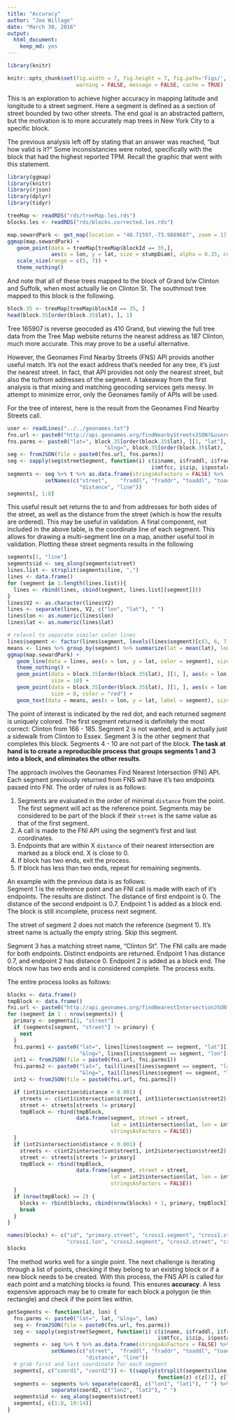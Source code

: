 ```yaml
---
title: "Accuracy"
author: "Joe Willage"
date: "March 30, 2016"
output: 
  html_document: 
    keep_md: yes
---
```


```r
library(knitr)
```

```r
knitr::opts_chunk$set(fig.width = 7, fig.height = 7, fig.path='Figs/', 
                      warning = FALSE, message = FALSE, cache = TRUE)
```

This is an exploration to achieve higher accuracy in mapping latitude and longitude to a street segment. Here a segment is defined as a section of street bounded by two other streets. The end goal is an abstracted pattern, but the motivation is to more accurately map trees in New York City to a specific block. 

The previous analysis left off by stating that an answer was reached, "but how valid is it?" Some inconsistancies were noted, specifically with the block that had the highest reported TPM. Recall the graphic that went with this statement. 

```r
library(ggmap)
library(knitr)
library(rjson)
library(dplyr)
library(tidyr)
```

```r
treeMap <- readRDS("rds/treeMap.les.rds")
blocks.les <- readRDS("rds/blocks.corrected.les.rds")
```

```r
map.sewardPark <- get_map(location = "40.71597,-73.9889687", zoom = 17, maptype = "toner-lines")
ggmap(map.sewardPark) + 
   geom_point(data = treeMap[treeMap$blockId == 35,],
              aes(x = lon, y = lat, size = stumpDiam), alpha = 0.35, color = "chartreuse") +
   scale_size(range = c(5, 7)) +
   theme_nothing()
```

And note that all of these trees mapped to the block of Grand b/w Clinton and Suffolk, when most actually lie on Clinton St. The southmost tree mapped to this block is the following.

```r
block.35 <- treeMap[treeMap$blockId == 35, ]
head(block.35[order(block.35$lat), ], 1)
```

Tree 165907 is reverse geocoded as 410 Grand, but viewing the full tree data from the Tree Map website returns the nearest address as 187 Clinton, much more accurate. This may prove to be a useful alternative.  

However, the Geonames Find Nearby Streets (FNS) API provids another useful match. It's not the exact address that's needed for any tree, it's just the nearest street. In fact, that API provides not only the nearest street, but also the to/from addresses of the segment. A takeaway from the first analysis is that mixing and matching geocoding services gets messy. In attempt to minimize error, only the Geonames family of APIs will be used.  

For the tree of interest, here is the result from the Geonames Find Nearby Streets call.

```r
user <- readLines("../../geonames.txt")
fns.url <- paste0("http://api.geonames.org/findNearbyStreetsJSON?&username=", user, "&")
fns.parms <- paste0("lat=", block.35[order(block.35$lat), ][1, "lat"], 
                               "&lng=", block.35[order(block.35$lat), ][1, "lon"])
seg <- fromJSON(file = paste0(fns.url, fns.parms))
seg <- sapply(seg$streetSegment, function(i) c(i$name, i$fraddl, i$fraddr, i$toaddl, i$toaddr, 
                                              i$mtfcc, i$zip, i$postalcode, i$distance, i$line))
segments <- seg %>% t %>% as.data.frame(stringsAsFactors = FALSE) %>% 
            setNames(c("street",	"fraddl", "fraddr",	"toaddl", "toaddr",	 "mtfcc",	"zip", 
                       "distance", "line"))
segments[, 1:8]
```

This useful result set returns the to and from addresses for both sides of the street, as well as the distance from the street (which is how the results are ordered). This may be useful in validation. A final component, not included in the above table, is the coordinate line of each segment. This allows for drawing a multi-segment line on a map, another useful tool in validation. Plotting these street segments results in the following

```r
segments[1, "line"]
segments$id <- seq_along(segments$street)
lines.list <- strsplit(segments$line, ",")
lines <- data.frame()
for (segment in 1:length(lines.list)){
  lines <- rbind(lines, cbind(segment, lines.list[[segment]]))
}
lines$V2 <- as.character(lines$V2)
lines <- separate(lines, V2, c("lon", "lat"), " ")
lines$lon <- as.numeric(lines$lon)
lines$lat <- as.numeric(lines$lat)
```

```r
# relevel to separate similar color lines
lines$segment <- factor(lines$segment, levels(lines$segment)[c(3, 6, 7, 2, 8, 9, 1, 5, 4, 10)])
means <- lines %>% group_by(segment) %>% summarize(lat = mean(lat), lon = mean(lon))
ggmap(map.sewardPark) + 
   geom_line(data = lines, aes(x = lon, y = lat, color = segment), size = 4) +
   theme_nothing() +
   geom_point(data = block.35[order(block.35$lat), ][1, ], aes(x = lon, y = lat), 
              size = 10) +
   geom_point(data = block.35[order(block.35$lat), ][1, ], aes(x = lon, y = lat), 
              size = 8, color = "red") +
   geom_text(data = means, aes(x = lon, y = lat, label = segment), size = 6)
```

The point of interest is indicated by the red dot, and each returned segment is uniquely colored. The first segment returned is definitely the most correct: Clinton from 166 - 185. Segment 2 is not wanted, and is actually just a sidewalk from Clinton to Essex. Segment 3 is the other segment that completes this block. Segments 4 - 10 are not part of the block. **The task at hand is to create a reproducible process that groups segments 1 and 3 into a block, and eliminates the other results**.  

The approach involves the Geonames Find Nearest Intersection (FNI) API. Each segment previously returned from FNS will have it's two endpoints passed into FNI. The order of rules is as follows:  

1) Segments are evaluated in the order of minimal `distance` from the point. The first segment will act as the reference point. Segments may be considered to be part of the block if their `street` is the same value as that of the first segment.   
1) A call is made to the FNI API using the segment's first and last coordinates.  
2) Endpoints that are within X `distance` of their nearest intersection are marked as a block end. X is close to 0.
2) If block has two ends, exit the process.  
3) If block has less than two ends, repeat for remaining segments.   

An example with the previous data is as follows:  
Segment 1 is the reference point and an FNI call is made with each of it's endpoints. The results are distinct. The distance of first endpoint is 0. The distance of the second endpoint is 0.7. Endpoint 1 is added as a block end. The block is still incomplete, process next segment. 

The street of segment 2 does not match the reference (segment 1). It's street name is actually the empty string. Skip this segment.  

Segment 3 has a matching street name, "Clinton St". The FNI calls are made for both endpoints. Distinct endpoints are returned. Endpoint 1 has distance 0.7, and endpoint 2 has distance 0. Endpoint 2 is added as a block end. The block now has two ends and is considered complete. The process exits.  

The entire process looks as follows:  

```r
blocks <- data.frame()
tmpBlock <- data.frame()
fni.url <- paste0("http://api.geonames.org/findNearestIntersectionJSON?&username=", user, "&")
for (segment in 1 : nrow(segments)) {
  primary <- segments[1, "street"]
  if (segments[segment, "street"] != primary) {
    next
  }
  fni.parms1 <- paste0("lat=", lines[lines$segment == segment, "lat"][1], 
                       "&lng=", lines[lines$segment == segment, "lon"][1])
  int1 <- fromJSON(file = paste0(fni.url, fni.parms1))
  fni.parms2 <- paste0("lat=", tail(lines[lines$segment == segment, "lat"], 1), 
                       "&lng=", tail(lines[lines$segment == segment, "lon"], 1))
  int2 <- fromJSON(file = paste0(fni.url, fni.parms2))

  if (int1$intersection$distance < 0.001) {
    streets <- c(int1$intersection$street1, int1$intersection$street2)
    street <- streets[streets != primary]
    tmpBlock <- rbind(tmpBlock, 
                      data.frame(segment, street = street,
                                 lat = int1$intersection$lat, lon = int1$intersection$lng, 
                                 stringsAsFactors = FALSE))
  } 
  if (int2$intersection$distance < 0.001) {
    streets <- c(int2$intersection$street1, int2$intersection$street2)
    street <- streets[streets != primary]
    tmpBlock <- rbind(tmpBlock, 
                      data.frame(segment, street = street,
                                 lat = int2$intersection$lat, lon = int2$intersection$lng, 
                                 stringsAsFactors = FALSE))
  } 
  if (nrow(tmpBlock) >= 2) {
    blocks <- rbind(blocks, cbind(nrow(blocks) + 1, primary, tmpBlock[1, ], tmpBlock[2, ]))
    break
  }
}

names(blocks) <- c("id", "primary.street", "cross1.segment", "cross1.street", "cross1.lat",
                   "cross1.lon", "cross2.segment", "cross2.street", "cross2.lat", "cross2.lon")
blocks
```

The method works well for a single point. The next challenge is iterating through a list of points, checking if they belong to an existing block or if a new block needs to be created. With this process, the FNS API is called for each point and a matching blocks is found. This ensures **accuracy**. A less expensive approach may be to create for each block a polygon (ie thin rectangle) and check if the point lies within. 

```r
getSegments <- function(lat, lon) {
  fns.parms <- paste0("lat=", lat, "&lng=", lon)
  seg <- fromJSON(file = paste0(fns.url, fns.parms))
  seg <- sapply(seg$streetSegment, function(i) c(i$name, i$fraddl, i$fraddr, i$toaddl, i$toaddr, 
                                                i$mtfcc, i$zip, i$postalcode, i$distance, i$line))
  segments <- seg %>% t %>% as.data.frame(stringsAsFactors = FALSE) %>% 
              setNames(c("street",	"fraddl", "fraddr",	"toaddl", "toaddr",	 "mtfcc",	"zip", 
                         "distance", "line"))
  # grab first and last coordinate for each segment
  segments[, c("coord1", "coord2")] <- t(sapply(strsplit(segments$line, ","), 
                                                function(z) c(z[1], z[length(z)])))
  segments <- segments %>% separate(coord1, c("lon1", "lat1"), " ") %>% 
              separate(coord2, c("lon2", "lat2"), " ") 
  segments$id <- seq_along(segments$street)
  segments[, c(1:8, 10:14)]
} 


```